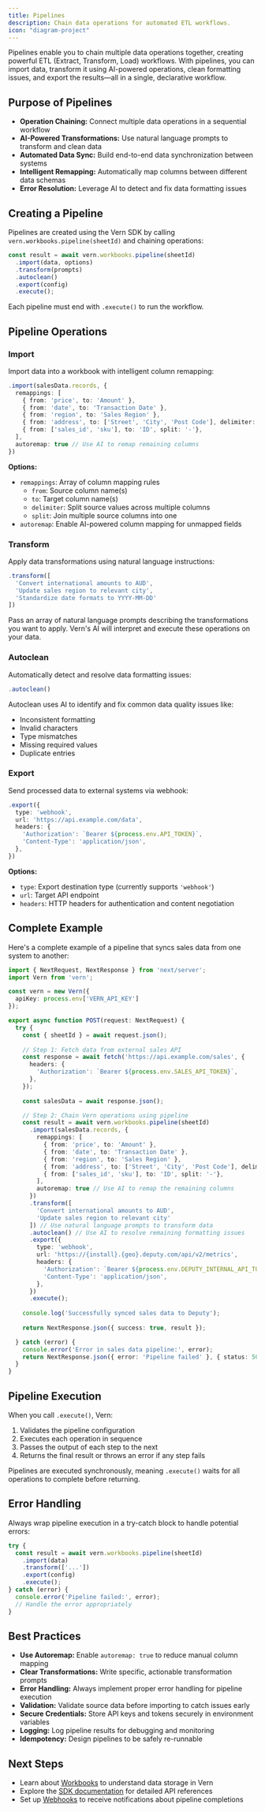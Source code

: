 ```yaml
---
title: Pipelines
description: Chain data operations for automated ETL workflows.
icon: "diagram-project"
---
```


Pipelines enable you to chain multiple data operations together, creating powerful ETL (Extract, Transform, Load) workflows. With pipelines, you can import data, transform it using AI-powered operations, clean formatting issues, and export the results—all in a single, declarative workflow.

## Purpose of Pipelines

- **Operation Chaining:** Connect multiple data operations in a sequential workflow
- **AI-Powered Transformations:** Use natural language prompts to transform and clean data
- **Automated Data Sync:** Build end-to-end data synchronization between systems
- **Intelligent Remapping:** Automatically map columns between different data schemas
- **Error Resolution:** Leverage AI to detect and fix data formatting issues

## Creating a Pipeline

Pipelines are created using the Vern SDK by calling `vern.workbooks.pipeline(sheetId)` and chaining operations:

```typescript
const result = await vern.workbooks.pipeline(sheetId)
  .import(data, options)
  .transform(prompts)
  .autoclean()
  .export(config)
  .execute();
```

Each pipeline must end with `.execute()` to run the workflow.

## Pipeline Operations

### Import

Import data into a workbook with intelligent column remapping:

```typescript
.import(salesData.records, {
  remappings: [
    { from: 'price', to: 'Amount' },
    { from: 'date', to: 'Transaction Date' },
    { from: 'region', to: 'Sales Region' },
    { from: 'address', to: ['Street', 'City', 'Post Code'], delimiter: ','},
    { from: ['sales_id', 'sku'], to: 'ID', split: '-'},
  ],
  autoremap: true // Use AI to remap remaining columns
})
```

**Options:**
- `remappings`: Array of column mapping rules
  - `from`: Source column name(s)
  - `to`: Target column name(s)
  - `delimiter`: Split source values across multiple columns
  - `split`: Join multiple source columns into one
- `autoremap`: Enable AI-powered column mapping for unmapped fields

### Transform

Apply data transformations using natural language instructions:

```typescript
.transform([
  'Convert international amounts to AUD',
  'Update sales region to relevant city',
  'Standardize date formats to YYYY-MM-DD'
])
```

Pass an array of natural language prompts describing the transformations you want to apply. Vern's AI will interpret and execute these operations on your data.

### Autoclean

Automatically detect and resolve data formatting issues:

```typescript
.autoclean()
```

Autoclean uses AI to identify and fix common data quality issues like:
- Inconsistent formatting
- Invalid characters
- Type mismatches
- Missing required values
- Duplicate entries

### Export

Send processed data to external systems via webhook:

```typescript
.export({
  type: 'webhook',
  url: 'https://api.example.com/data',
  headers: {
    'Authorization': `Bearer ${process.env.API_TOKEN}`,
    'Content-Type': 'application/json',
  },
})
```

**Options:**
- `type`: Export destination type (currently supports `'webhook'`)
- `url`: Target API endpoint
- `headers`: HTTP headers for authentication and content negotiation

## Complete Example

Here's a complete example of a pipeline that syncs sales data from one system to another:

```typescript
import { NextRequest, NextResponse } from 'next/server';
import Vern from 'vern';

const vern = new Vern({
  apiKey: process.env['VERN_API_KEY']
});

export async function POST(request: NextRequest) {
  try {
    const { sheetId } = await request.json();
    
    // Step 1: Fetch data from external sales API
    const response = await fetch('https://api.example.com/sales', {
      headers: {
        'Authorization': `Bearer ${process.env.SALES_API_TOKEN}`,
      },
    });
    
    const salesData = await response.json();

    // Step 2: Chain Vern operations using pipeline
    const result = await vern.workbooks.pipeline(sheetId)
      .import(salesData.records, {
        remappings: [
          { from: 'price', to: 'Amount' },
          { from: 'date', to: 'Transaction Date' },
          { from: 'region', to: 'Sales Region' },
          { from: 'address', to: ['Street', 'City', 'Post Code'], delimiter: ','},
          { from: ['sales_id', 'sku'], to: 'ID', split: '-'},
        ],
        autoremap: true // Use AI to remap the remaining columns
      })
      .transform([
        'Convert international amounts to AUD',
        'Update sales region to relevant city'
      ]) // Use natural language prompts to transform data
      .autoclean() // Use AI to resolve remaining formatting issues
      .export({
        type: 'webhook',
        url: 'https://{install}.{geo}.deputy.com/api/v2/metrics',
        headers: {
          'Authorization': `Bearer ${process.env.DEPUTY_INTERNAL_API_TOKEN}`,
          'Content-Type': 'application/json',
        },
      })
      .execute();
      
    console.log('Successfully synced sales data to Deputy');
    
    return NextResponse.json({ success: true, result });

  } catch (error) {
    console.error('Error in sales data pipeline:', error);
    return NextResponse.json({ error: 'Pipeline failed' }, { status: 500 });
  }
}
```

## Pipeline Execution

When you call `.execute()`, Vern:

1. Validates the pipeline configuration
2. Executes each operation in sequence
3. Passes the output of each step to the next
4. Returns the final result or throws an error if any step fails

Pipelines are executed synchronously, meaning `.execute()` waits for all operations to complete before returning.

## Error Handling

Always wrap pipeline execution in a try-catch block to handle potential errors:

```typescript
try {
  const result = await vern.workbooks.pipeline(sheetId)
    .import(data)
    .transform(['...'])
    .export(config)
    .execute();
} catch (error) {
  console.error('Pipeline failed:', error);
  // Handle the error appropriately
}
```

## Best Practices

- **Use Autoremap:** Enable `autoremap: true` to reduce manual column mapping
- **Clear Transformations:** Write specific, actionable transformation prompts
- **Error Handling:** Always implement proper error handling for pipeline execution
- **Validation:** Validate source data before importing to catch issues early
- **Secure Credentials:** Store API keys and tokens securely in environment variables
- **Logging:** Log pipeline results for debugging and monitoring
- **Idempotency:** Design pipelines to be safely re-runnable

## Next Steps

- Learn about [Workbooks](/essentials/workbooks) to understand data storage in Vern
- Explore the [SDK documentation](/sdk) for detailed API references
- Set up [Webhooks](/essentials/webhooks) to receive notifications about pipeline completions


